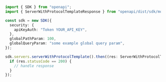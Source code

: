 ```typescript showLineNumbers copy filename="Server With Protocol Template usage example"
import { SDK } from "openapi";
import { ServerWithProtocolTemplateResponse } from "openapi/dist/sdk/models/operations";

const sdk = new SDK({
  security: {
    apiKeyAuth: "Token YOUR_API_KEY",
  },
  globalPathParam: 100,
  globalQueryParam: "some example global query param",
});

sdk.servers.serverWithProtocolTemplate().then((res: ServerWithProtocolTemplateResponse) => {
  if (res.statusCode == 200) {
    // handle response
  }
});
```
